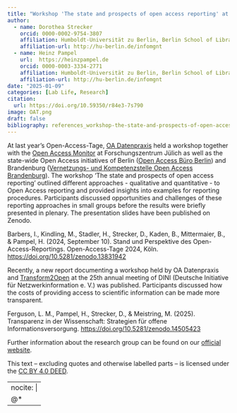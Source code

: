 ```yaml
---
title: "Workshop 'The state and prospects of open access reporting' at Open-Access-Tage"
author: 
  - name: Dorothea Strecker 
    orcid: 0000-0002-9754-3807
    affiliation: Humboldt-Universität zu Berlin, Berlin School of Library and Information Science (IBI) 
    affiliation-url: http://hu-berlin.de/infomgnt  
  - name: Heinz Pampel
    url:  https://heinzpampel.de  
    orcid: 0000-0003-3334-2771
    affiliation: Humboldt-Universität zu Berlin, Berlin School of Library and Information Science (IBI) & Helmholtz Association, Helmholtz Open Science Office 
    affiliation-url: http://hu-berlin.de/infomgnt   
date: "2025-01-09"
categories: [Lab Life, Research]
citation: 
  url: https://doi.org/10.59350/r84e3-7s790      
image: OAT.png
draft: false
bibliography: references_workshop-the-state-and-prospects-of-open-access-reporting.bib 
---
```


At last year's Open-Access-Tage, [OA Datenpraxis](https://oa-datenpraxis.de/en/) held a workshop together with the [Open Access Monitor](https://www.fz-juelich.de/en/zb/open-science/open-access/open-access-monitor-1) at Forschungszentrum Jülich as well as the state-wide Open Access initiatives of Berlin ([Open Access Büro Berlin](https://www.open-access-berlin.de)) and Brandenburg ([Vernetzungs- und Kompetenzstelle Open Access Brandenburg](https://open-access-brandenburg.de/en/)). The workshop ‘The state and prospects of open access reporting’ outlined different approaches - qualitative and quantitative - to Open Access reporting and provided insights into examples for reporting procedures. Participants discussed opportunities and challenges of these reporting approaches in small groups before the results were briefly presented in plenary. The presentation slides have been published on Zenodo.

Barbers, I., Kindling, M., Stadler, H., Strecker, D., Kaden, B., Mittermaier, B., & Pampel, H. (2024, September 10). Stand und Perspektive des Open-Access-Reportings. Open-Access-Tage 2024, Köln. <https://doi.org/10.5281/zenodo.13831942>

Recently, a new report documenting a workshop held by OA Datenpraxis and [Transform2Open]() at the 25th annual meeting of DINI (Deutsche Initiative für Netzwerkinformation e. V.) was published. Participants discussed how the costs of providing access to scientific information can be made more transparent.

Ferguson, L. M., Pampel, H., Strecker, D., & Meistring, M. (2025). Transparenz in der Wissenschaft: Strategien für offene Informationsversorgung. <https://doi.org/10.5281/zenodo.14505423>

Further information about the research group can be found on our [official website](http://hu.berlin/infomgnt).

This text – excluding quotes and otherwise labelled parts – is licensed under the [CC BY 4.0 DEED](https://creativecommons.org/licenses/by/4.0/deed.de).

---
nocite: |
  @*
---
